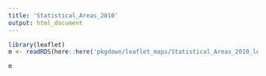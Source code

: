 ```yaml
--- 
title: 'Statistical_Areas_2010' 
output: html_document 
--- 
```


```r
library(leaflet) 
m <- readRDS(here::here('pkgdown/leaflet_maps/Statistical_Areas_2010_leaflet.rds')) 
``` 

```r
m 
```
